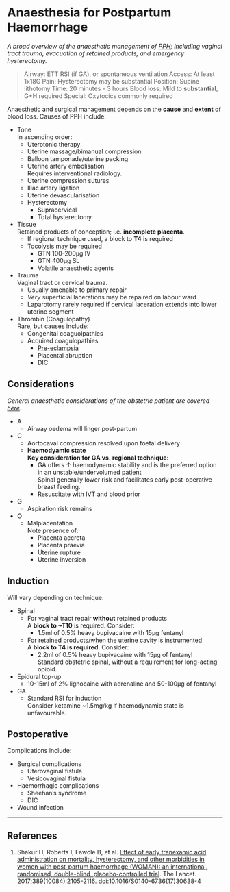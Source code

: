 # Anaesthesia for Postpartum Haemorrhage

*A broad overview of the anaesthetic management of [PPH](/disease/obs/pph.md); including vaginal tract trauma, evacuation of retained products, and emergency hysterectomy.*

>Airway: ETT RSI (if GA), or spontaneous ventilation
>Access: At least 1x18G
>Pain: Hysterectomy may be substantial
>Position: Supine lithotomy
>Time: 20 minutes - 3 hours
>Blood loss: Mild to **substantial**, G+H required
>Special: Oxytocics commonly required

Anaesthetic and surgical management depends on the **cause** and **extent** of blood loss. Causes of PPH include:

* Tone\
In ascending order:
	* Uterotonic therapy
	* Uterine massage/bimanual compression
	* Balloon tamponade/uterine packing
	* Uterine artery embolisation\
	Requires interventional radiology.
	* Uterine compression sutures
	* Iliac artery ligation
	* Uterine devascularisation
	* Hysterectomy
		* Supracervical
		* Total hysterectomy
* Tissue\
Retained products of conception; i.e. **incomplete placenta**.
	* If regional technique used, a block to **T4** is required
	* Tocolysis may be required
		* GTN 100-200μg IV
		* GTN 400μg SL
		* Volatile anaesthetic agents
* Trauma\
Vaginal tract or cervical trauma.
	* Usually amenable to primary repair
	* *Very* superficial lacerations may be repaired on labour ward
	* Laparotomy rarely required if cervical laceration extends into lower uterine segment
* Thrombin (Coagulopathy)\
Rare, but causes include:
	* Congenital coaguolpathies
	* Acquired coagulopathies\
		* [Pre-eclampsia](/disease/obs/htn.md)
		* Placental abruption
		* DIC

## Considerations

*General anaesthetic considerations of the obstetric patient are covered [here](/anaesthesia/obs/principles.md).*

* A
	* Airway oedema will linger post-partum
* C
	* Aortocaval compression resolved upon foetal delivery
	* **Haemodyamic state**\
	**Key consideration for GA vs. regional technique:**
		* GA offers ↑ haemodynamic stability and is the preferred option in an unstable/undervolumed patient\
		Spinal generally lower risk and facilitates early post-operative breast feeding.
		* Resuscitate with IVT and blood prior
* G
	* Aspiration risk remains
* O
	* Malplacentation\
	Note presence of:
		* Placenta accreta
		* Placenta praevia
		* Uterine rupture
		* Uterine inversion

## Induction

Will vary depending on technique:

* Spinal
	* For vaginal tract repair **without** retained products\
	A **block to ~T10** is required. Consider:
		* 1.5ml of 0.5% heavy bupivacaine with 15μg fentanyl
	* For retained products/when the uterine cavity is instrumented\
	A **block to T4 is required**. Consider:
		* 2.2ml of 0.5% heavy bupivacaine with 15μg of fentanyl\
		Standard obstetric spinal, without a requirement for long-acting opioid.
* Epidural top-up
	* 10-15ml of 2% lignocaine with adrenaline and 50-100μg of fentanyl
* GA
	* Standard RSI for induction\
	Consider ketamine ~1.5mg/kg if haemodynamic state is unfavourable.


## Postoperative

Complications include:

* Surgical complications
	* Uterovaginal fistula
	* Vesicovaginal fistula
* Haemorrhagic complications
	* Sheehan's syndrome
	* DIC
* Wound infection

---

## References

1. Shakur H, Roberts I, Fawole B, et al. [Effect of early tranexamic acid administration on mortality, hysterectomy, and other morbidities in women with post-partum haemorrhage (WOMAN): an international, randomised, double-blind, placebo-controlled trial](http://www.thelancet.com/journals/lancet/article/PIIS0140-6736(17)30638-4). The Lancet. 2017;389(10084):2105-2116. doi:10.1016/S0140-6736(17)30638-4
